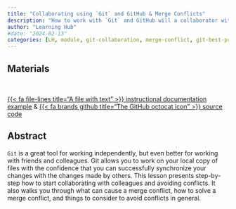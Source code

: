 ```yaml
---
title: "Collaborating using `Git` and GitHub & Merge Conflicts"
description: "How to work with `Git` and GitHub will a collaborator with practices without and with merge conglict"
author: "Learning Hub"
#date: "2024-02-13"
categories: [LH, module, git-collaboration, merge-conflict, git-best-practices ]
---
```


## Materials

<br>

::: {.center-text .body-text-l}
[{{< fa file-lines title="A file with text" >}} instructional documentation example](https://learning.nceas.ucsb.edu/2023-10-coreR/session_10.html){target="_blank"} & [{{< fa brands github title="The GitHub octocat icon" >}} source code](https://github.com/NCEAS/nceas-training/blob/2023-10-coreR/materials/sections/git-collab-merge-conflict.qmd){target="_blank"}
:::

## Abstract



`Git` is a great tool for working independently, but even better for working with friends and colleagues. Git allows you to work on your local copy of files with the confidence that you can successfully synchronize your changes with the changes made by others. This lesson presents step-by-step how to start collaborating with colleagues and avoiding conflicts. It also walks you through what can cause a merge conflict, how to solve a merge conflict, and things to consider to avoid conflicts in general.

